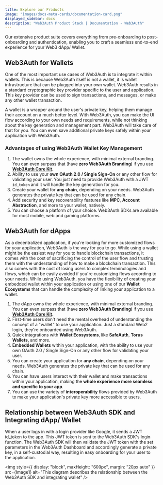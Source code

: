 ```yaml
---
title: Explore our Products
image: "images/docs-meta-cards/documentation-card.png"
displayed_sidebar: docs
description: "Web3Auth Product Stack | Documentation - Web3Auth"
---
```



Our extensive product suite covers everything from pre-onboarding to post-onboarding and
authentication, enabling you to craft a seamless end-to-end experience for your Web3 dApp/ Wallet.

<ProductCards />

## Web3Auth for Wallets

One of the most important use cases of Web3Auth is to integrate it within wallets. This is because
Web3Auth itself is not a wallet, it is wallet infrastructure that can be plugged into your own
wallet. Web3Auth results in a standard cryptographic key provider specific to the user and
application. This key provider can be used to sign transactions, and messages, or make any other
wallet transaction.

A wallet is a wrapper around the user's private key, helping them manage their account on a much
better level. With Web3Auth, you can make the UI flow according to your own needs and requirements,
while not thinking about the key generation and management part. Web3Auth will take care of that for
you. You can even save additional private keys safely within your application with Web3Auth.

### Advantages of using Web3Auth Wallet Key Management

1. The wallet owns the whole experience, with minimal external branding. You can even surpass that
   (have **zero Web3Auth Branding**) if you use [**Web3Auth Core Kit**](/product/core-kit).
2. Ability to use your **own OAuth 2.0 / Single Sign-On** or any other flow for validating your
   user. You just need to provide Web3Auth with a JWT `id_token` and it will handle the key
   generation for you.
3. Create your wallet for **any chain**, depending on your needs. Web3Auth generates the private key
   that can be used for any chain.
4. Add security and key recoverability features like **MPC**, **Account Abstraction**, and more to
   your wallet, natively.
5. You can choose a platform of your choice. Web3Auth SDKs are available for most mobile, web and
   gaming platforms.

## Web3Auth for dApps

As a decentralized application, if you're looking for more customized flows for your application,
Web3Auth is the way for you to go. While using a wallet might be the easiest way for you to handle
blockchain transactions, it comes with the cost of sacrificing the control of the user flow and
trusting them with the understanding of how to make a blockchain transaction. This also comes with
the cost of losing users to complex terminologies and flows, which can be easily avoided if you're
customizing flows according to your needs. While using Web3Auth, you have the flexibility of
creating your embedded wallet within your application or using one of our **Wallet Ecosystems** that
can handle the complexity of linking your application to a wallet.

1. The dApp owns the whole experience, with minimal external branding. You can even surpass that
   (have **zero Web3Auth Branding**) if you use [**Web3Auth Core Kit**](/product/core-kit).
2. First-time users don't need the mental overhead of understanding the concept of a "wallet" to use
   your application. Just a standard Web2 login, they're onboarded using Web3Auth.
3. Quick integrations with **Wallet Ecosystems**, like **SafeAuth**, **Torus Wallets**, and more.
4. **Embedded Wallets** within your application, with the ability to use your own OAuth 2.0 / Single
   Sign-On or any other flow for validating your user.
5. You can create your application for **any chain**, depending on your needs. Web3Auth generates
   the private key that can be used for any chain.
6. You can have users interact with their wallet and make transactions within your application,
   making the **whole experience more seamless and specific to your app**.
7. You can use the variety of **interoperability** flows provided by Web3Auth to make your
   application's private key more accessible to users.

## Relationship between Web3Auth SDK and Integrating dApp/ Wallet

When a user logs in with a login provider like Google, it sends a JWT id_token to the app. This JWT
token is sent to the Web3Auth SDK's login function. The Web3Auth SDK will then validate the JWT
token with the set parameters in the Web3Auth Dashboard and accordingly generate a private key, in a
self-custodial way, resulting in easy onboarding for your user to the application.

<img
  style={{ display: "block", maxHeight: "600px", margin: "20px auto" }}
  src={Image1}
  alt="This diagram describes the relationship between the Web3Auth SDK and integrating wallet"
/>
